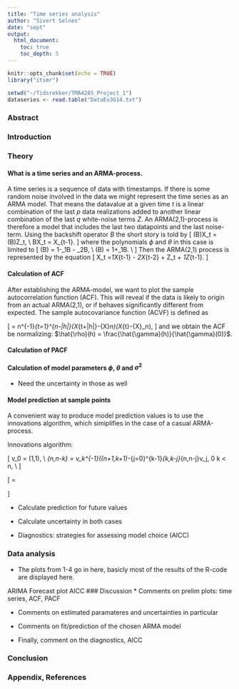 ```yaml
---
title: "Time series analysis"
author: "Sivert Selnes"
date: "sept"
output: 
  html_document:
    toc: true
    toc_depth: 5
---
```


```r
knitr::opts_chunk$set(echo = TRUE)
library("itsmr")
```


```r
setwd("~/Tidsrekker/TMA4285_Project_1")
dataseries <- read.table("DataEx3G14.txt")
```


### Abstract

### Introduction


### Theory
#### What is a time series and an ARMA-process.
 
 A time series is a sequence of data with timestamps. If there is some random noise involved in the data we might represent the time series as an ARMA model. That means the datavalue at a given time $t$ is a linear combination of the last $p$ data realizations added to another linear combination of the last $q$ white-noise terms $Z$. An ARMA(2,1)-process is therefore a model that includes the last two datapoints and the last noise-term. Using the backshift operator $B$ the short story is told by
 \[
 \phi(B)X_t =\theta(B)Z_t, \\
 BX_t = X_{t-1}.
 \]
 where the polynomials $\phi$ and $\theta$ in this case is limited to
 \[
 \phi(B) = 1-\phi_1B - \phi_2B, \\
 \theta(B) = 1+\theta_1B. \\
 \]
 Then the ARMA(2,1) process is represented by the equation
 \[
 X_t =\phi_1X_{t-1} - \phi_2X_{t-2} + Z_t + \theta_1Z_{t-1}.
 \]
 
#### Calculation of ACF
After establishing the ARMA-model, we want to plot the sample autocorrelation function (ACF). This will reveal if the data is likely to origin from an actual ARMA(2,1), or if behaves significantly different from expected. The sample autocovariance function (ACVF) is defined as

\[
\hat{\gamma} = n^{-1}\sum_{t=1}^{n-|h|}(X_{t+|h|}-\bar{X}_n)(X_{t}-\bar{X}_n),
\]
and we obtain the ACF be normalizing: $\hat{\rho}(h) = \frac{\hat{\gamma}(h)}{\hat{\gamma}(0)}$.

#### Calculation of PACF

#### Calculation of model parameters $\phi$, $\theta$ and $\sigma^2$
 * Need the uncertainty in those as well
 
#### Model prediction at sample points
 A convenient way to produce model prediction values is to use the innovations algorithm, which simiplifies in the case of a casual ARMA-process. 
 
 Innovations algorithm:
 
 \[
 v_0 = \kappa(1,1), \\
 \theta_{n,n-k} = v_k^{-1}(\kappa(n+1,k+1)-\sum_{j=0}^{k-1}\theta_{k,k-j}\theta_{n,n-j}v_j,  0 \leq k < n, \\
 \]
 
 \[
 \hat{X} = 
 \begin{cases}
 \sum_{j=1}^n \theta_{nj}(X_{n+1-j}-\hat{X}_{n+1-j}) & 1 \leq n < m, \\
 \phi_1X_n + ... +\phi_pX_{n+1-p} + \sum_{j=1}^p \theta_{nj}(X_{n+1-j}-\hat{X}_{n+1-j}) & n \geq m.
 \end{cases}
 \]
 
 * Calculate prediction for future values
 * Calculate uncertainty in both cases
 
 * Diagnostics: strategies for assessing model choice (AICC)
 
### Data analysis
 * The plots from 1-4 go in here, basicly most of the results of the R-code are displayed here.

ARIMA
Forecast plot
AICC
### Discussion
 * Comments on prelim plots: time series, ACF, PACF
 
 * Comments on estimated paramateres and uncertainties in particular
 
 * Comments on fit/prediction of the chosen ARMA model
 
 * Finally, comment on the diagnostics, AICC
 
 
### Conclusion

<!--
What can be assumed?
- Causal time series (Mentioned in the lecture, Monday 17th Sep)

If we make other assumptions, write that down. 

-->




### Appendix, References

